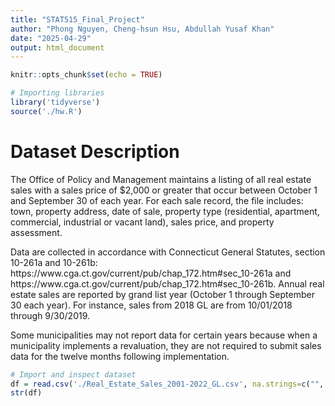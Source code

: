 ```yaml
---
title: "STAT515_Final_Project"
author: "Phong Nguyen, Cheng-hsun Hsu, Abdullah Yusaf Khan"
date: "2025-04-29"
output: html_document
---
```


```r
knitr::opts_chunk$set(echo = TRUE)
```

```r
# Importing libraries
library('tidyverse')
source('./hw.R')
```
# Dataset Description
The Office of Policy and Management maintains a listing of all real estate sales with a sales price of $2,000 or greater that occur between October 1 and September 30 of each year. For each sale record, the file includes: town, property address, date of sale, property type (residential, apartment, commercial, industrial or vacant land), sales price, and property assessment.

Data are collected in accordance with Connecticut General Statutes, section 10-261a and 10-261b: https://www.cga.ct.gov/current/pub/chap_172.htm#sec_10-261a and https://www.cga.ct.gov/current/pub/chap_172.htm#sec_10-261b. Annual real estate sales are reported by grand list year (October 1 through September 30 each year). For instance, sales from 2018 GL are from 10/01/2018 through 9/30/2019.

Some municipalities may not report data for certain years because when a municipality implements a revaluation, they are not required to submit sales data for the twelve months following implementation.

```r
# Import and inspect dataset
df = read.csv('./Real_Estate_Sales_2001-2022_GL.csv', na.strings=c("", "NA", "."))
str(df)
```

```r

```

